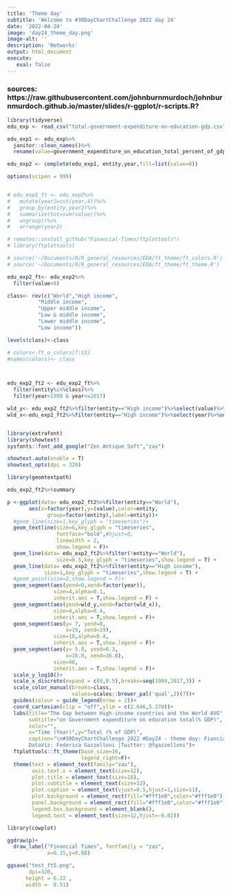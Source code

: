 ```yaml
---
title: 'Theme day'
subtitle: 'Welcome to #30DayChartChallenge 2022 day 24'
date: '2022-04-24'
image: 'day24_theme_day.png'
image-alt: ''
description: 'Networks'
output: html_document
execute: 
   eval: false
---
```






### sources: https://raw.githubusercontent.com/johnburnmurdoch/johnburnmurdoch.github.io/master/slides/r-ggplot/r-scripts.R?

```r

library(tidyverse)
edu_exp <- read_csv("total-government-expenditure-on-education-gdp.csv")

edu_exp1 <- edu_exp%>%
  janitor::clean_names()%>%
  rename(value=government_expenditure_on_education_total_percent_of_gdp)

edu_exp2 <- complete(edu_exp1, entity,year,fill=list(value=0))

options(scipen = 999)


# edu_exp2_ft <- edu_exp2%>%
#   mutate(year2=cut(year,4))%>%
#   group_by(entity,year2)%>%
#   summarize(tot=sum(value))%>%
#   ungroup()%>%
#   arrange(year2)

# remotes::install_github("Financial-Times/ftplottools")
# library(ftplottools)

# source('~/Documents/R/R_general_resources/EDA/ft_theme/ft_colors.R')
# source('~/Documents/R/R_general_resources/EDA/ft_theme/ft_theme.R')

edu_exp2_ft<- edu_exp2%>%
  filter(value>0)

class<- rev(c("World","High income",
          "Middle income",
          "Upper middle income",
          "Low & middle income",
          "Lower middle income",
          "Low income"))

levels(class)<-class

# colors<-ft_o_colors[7:13]
#names(colors)<- class



edu_exp2_ft2 <- edu_exp2_ft%>%
  filter(entity%in%class)%>%
  filter(year>1998 & year<=2017)

wld_y<- edu_exp2_ft2%>%filter(entity=="High income")%>%select(value)%>%unlist()
wld_x<-edu_exp2_ft2%>%filter(entity=="High income")%>%select(year)%>%unlist()  


library(extrafont)
library(showtext)
sysfonts::font_add_google("Zen Antique Soft","zas")

showtext.auto(enable = T)
showtext_opts(dpi = 320)

library(geomtextpath)

edu_exp2_ft2%>%summary

p <-ggplot(data= edu_exp2_ft2%>%filter(entity=="World"),
       aes(x=factor(year),y=(value),color=entity,
             group=factor(entity),label=entity))+
  #geom_line(size=1,key_glyph = "timeseries")+
  geom_textline(size=6,key_glyph = "timeseries",
                fontface="bold",#hjust=0,
                linewidth = 2,
                show.legend = F)+
  geom_line(data= edu_exp2_ft2%>%filter(!entity=="World"),
                size=0.5,key_glyph = "timeseries",show.legend = T) +
  geom_line(data= edu_exp2_ft2%>%filter(entity=="High income"),
            size=1,key_glyph = "timeseries",show.legend = T) +
  #geom_point(size=2,show.legend = F)+
  geom_segment(aes(yend=0,xend=factor(year)),
               size=4,alpha=0.1,
               inherit.aes = T,show.legend = F) +
  geom_segment(aes(yend=wld_y,xend=factor(wld_x)),
               size=4,alpha=0.4,
               inherit.aes = T,show.legend = F)+
  geom_segment(aes(y= 7, yend=8,
                   x=19, xend=19),
               size=10,alpha=0.4,
               inherit.aes = T,show.legend = F)+
  geom_segment(aes(y= 5.8, yend=6.3,
                   x=16.8, xend=16.8),
               size=40,
               inherit.aes = T,show.legend = F)+
  scale_y_log10()+
  scale_x_discrete(expand = c(0,0.5),breaks=seq(1999,2017,3)) +
  scale_color_manual(breaks=class,
                     values=scales::brewer_pal('qual',2)(7))+
  guides(colour = guide_legend(nrow = 2))+
  coord_cartesian(clip = "off",ylim = c(2.646,5.370))+
  labs(title="The Gap between High-income countries and the World AVG",
       subtitle="on Government expenditure on education total(% GDP)",
       color="",
       x="Time (Year)",y="Total (% of GDP)",
       caption="\n#30DayChartChallenge 2022 #Day24 - theme day: Fiancial Times\nDataSource: UNESCO Institute for Statistics via OurWorldInData\n 
       DataViz: Federica Gazzelloni |Twitter: @fgazzelloni")+
  ftplottools::ft_theme(base_size=16,
                        legend_right=F)+
  theme(text = element_text(family="zas"),
        axis.text.x = element_text(size=12),
        plot.title = element_text(size=18),
        plot.subtitle = element_text(size=12),
        plot.caption = element_text(vjust=0.5,hjust=1,size=11),
        plot.background = element_rect(fill="#fff1e0",color="#fff1e0"),
        panel.background = element_rect(fill="#fff1e0",color="#fff1e0"),
        legend.box.background = element_blank(),
        legend.text = element_text(size=12,hjust=-0.02))

library(cowplot)

ggdraw(p)+
  draw_label("Financial Times", fontfamily = "zas",
             x=0.15,y=0.08)

ggsave("test_ft5.png",
       dpi=320,
      height = 6.22 , 
      width =  8.51)
```

